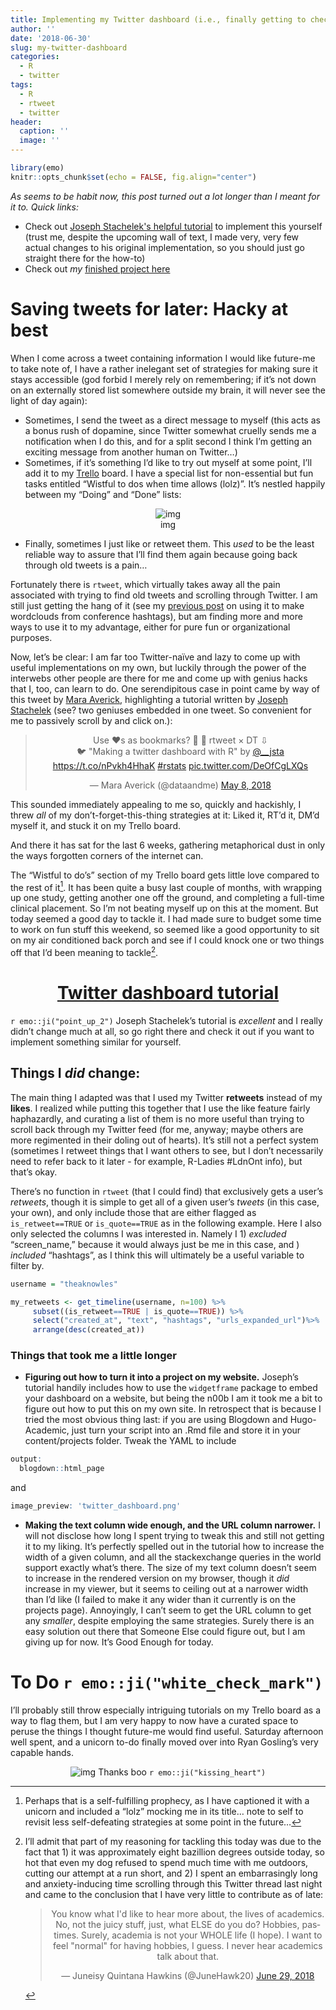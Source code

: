 ```yaml
---
title: Implementing my Twitter dashboard (i.e., finally getting to check off my more wistful to-do's)
author: ''
date: '2018-06-30'
slug: my-twitter-dashboard
categories:
  - R
  - twitter
tags:
  - R
  - rtweet
  - twitter
header:
  caption: ''
  image: ''
---
```


```r
library(emo)
knitr::opts_chunk$set(echo = FALSE, fig.align="center")
```


*As seems to be habit now, this post turned out a lot longer than I meant for it to. Quick links:*

- Check out [Joseph Stachelek\'s helpful tutorial](https://jsta.rbind.io/blog/making-a-twitter-dashboard-with-r/) to implement this yourself (trust me, despite the upcoming wall of text, I made very, very few actual changes to his original implementation, so you should just go straight there for the how-to)
- Check out *my* [finished project here](http://theaknowles.com/project/my-twitter-dashboard/)


# Saving tweets for later: Hacky at best

When I come across a tweet containing information I would like future-me to take note of, I have a rather inelegant set of strategies for making sure it stays accessible (god forbid I merely rely on remembering; if it's not down on an externally stored list somewhere outside my brain, it will never see the light of day again):

- Sometimes, I send the tweet as a direct message to myself (this acts as a bonus rush of dopamine, since Twitter somewhat cruelly sends me a notification when I do this, and for a split second I think I'm getting an exciting message from another human on Twitter...)
- Sometimes, if it's something I'd like to try out myself at some point, I'll add it to my [Trello](https://trello.com/) board. I have a special list for non-essential but fun tasks entitled "Wistful to dos when time allows (lolz)". It's nestled happily between my "Doing" and "Done" lists:

<center>
![img](/img/trello.png)
</center>

- Finally, sometimes I just like or retweet them. This *used* to be the least reliable way to assure that I'll find them again because going back through old tweets is a pain...


Fortunately there is `rtweet`, which virtually takes away all the pain associated with trying to find old tweets and scrolling through Twitter. I am still just getting the hang of it (see my [previous post](http://theaknowles.com/post/conference-twitter-hashtag-wordclouds/) on using it to make wordclouds from conference hashtags), but am finding more and more ways to use it to my advantage, either for pure fun or organizational purposes.

Now, let's be clear: I am far too Twitter-naïve and lazy to come up with useful implementations on my own, but luckily through the power of the interwebs other people are there for me and come up with genius hacks that I, too, can learn to do. One serendipitous case in point came by way of this tweet by [Mara Averick](https://twitter.com/dataandme), highlighting a tutorial written by [Joseph Stachelek](https://twitter.com/__jsta) (see? two geniuses embedded in one tweet. So convenient for me to passively scroll by and click on.):

<center>

<blockquote class="twitter-tweet" data-lang="en"><p lang="en" dir="ltr">Use ❤️s as bookmarks?  👨
🍳 rtweet × DT ⇩<br>🐦 &quot;Making a twitter dashboard with R&quot; by <a href="https://twitter.com/__jsta?ref_src=twsrc%5Etfw">@__jsta</a> <a href="https://t.co/nPvkh4HhaK">https://t.co/nPvkh4HhaK</a> <a href="https://twitter.com/hashtag/rstats?src=hash&amp;ref_src=twsrc%5Etfw">#rstats</a> <a href="https://t.co/DeOfCgLXQs">pic.twitter.com/DeOfCgLXQs</a></p>&mdash; Mara Averick (@dataandme) <a href="https://twitter.com/dataandme/status/993963029564882944?ref_src=twsrc%5Etfw">May 8, 2018</a></blockquote>
<script async src="https://platform.twitter.com/widgets.js" charset="utf-8"></script>

</center>

This sounded immediately appealing to me so, quickly and hackishly, I threw *all* of my don't-forget-this-thing strategies at it: Liked it, RT'd it, DM'd myself it, and stuck it on my Trello board. 

And there it has sat for the last 6 weeks, gathering metaphorical dust in only the ways forgotten corners of the internet can.

The "Wistful to do's" section of my Trello board gets little love compared to the rest of it[^1]. It has been quite a busy last couple of months, with wrapping up one study, getting another one off the ground, and completing a full-time clinical placement. So I'm not beating myself up on this at the moment. But today seemed a good day to tackle it. I had made sure to budget some time to work on fun stuff this weekend, so seemed like a good opportunity to sit on my air conditioned back porch and see if I could knock one or two things off that I'd been meaning to tackle[^2].

<center>

# [Twitter dashboard tutorial](https://jsta.rbind.io/blog/making-a-twitter-dashboard-with-r/)

</center>

`r emo::ji("point_up_2")` Joseph Stachelek's tutorial is *excellent* and I really didn't change much at all, so go right there and check it out if you want to implement something similar for yourself. 

## Things I *did* change: 

The main thing I adapted was that I used my Twitter **retweets** instead of my **likes**. I realized while putting this together that I use the like feature fairly haphazardly, and curating a list of them is no more useful than trying to scroll back through my Twitter feed (for me, anyway; maybe others are more regimented in their doling out of hearts). It's still not a perfect system (sometimes I retweet things that I want others to see, but I don't necessarily need to refer back to it later - for example, R-Ladies #LdnOnt info), but that's okay.

There's no function in `rtweet` (that I could find) that exclusively gets a user's *retweets*, though it is simple to get all of a given user's *tweets* (in this case, your own), and only include those that are either flagged as `is_retweet==TRUE` or `is_quote==TRUE` as in the following example. Here I also only selected the columns I was interested in. Namely I 1) *excluded* "screen_name," because it would always just be me in this case, and ) *included* "hashtags", as I think this will ultimately be a useful variable to filter by.

```r
username = "theaknowles"

my_retweets <- get_timeline(username, n=100) %>%
     subset((is_retweet==TRUE | is_quote==TRUE)) %>%
     select("created_at", "text", "hashtags", "urls_expanded_url")%>%
     arrange(desc(created_at))
```


### Things that took me a little longer

- **Figuring out how to turn it into a project on my website.** Joseph's tutorial handily includes how to use the `widgetframe` package to embed your dashboard on a website, but being the n00b I am it took me a bit to figure out how to put this on my own site. In retrospect that is because I tried the most obvious thing last: if you are using Blogdown and Hugo-Academic, just turn your script into an .Rmd file and store it in your content/projects folder. Tweak the YAML to include 

```r
output:
  blogdown::html_page
```

and

```r
image_preview: 'twitter_dashboard.png'
```


- **Making the text column wide enough, and the URL column narrower.** I will not disclose how long I spent trying to tweak this and still not getting it to my liking. It's perfectly spelled out in the tutorial how to increase the width of a given column, and all the stackexchange queries in the world support exactly what's there. The size of my text column doesn't seem to increase in the rendered version on my browser, though it *did* increase in my viewer, but it seems to ceiling out at a narrower width than I'd like (I failed to make it any wider than it currently is on the projects page). Annoyingly, I can't seem to get the URL column to get any *smaller*, despite employing the same strategies. Surely there is an easy solution out there that Someone Else could figure out, but I am giving up for now. It's Good Enough for today.


# To Do `r emo::ji("white_check_mark")`
I'll probably still throw especially intriguing tutorials on my Trello board as a way to flag them, but I am very happy to now have a curated space to peruse the things I thought future-me would find useful. Saturday afternoon well spent, and a unicorn to-do finally moved over into Ryan Gosling's very capable hands.

<center>
![img](/img/ryan_gosling_done.png)
Thanks boo `r emo::ji("kissing_heart")`
</center>





[^1]: Perhaps that is a self-fulfilling prophecy, as I have captioned it with a unicorn and included a "lolz" mocking me in its title... note to self to revisit less self-defeating strategies at some point in the future...

[^2]: I'll admit that part of my reasoning for tackling this today was due to the fact that 1) it was approximately eight bazillion degrees outside today, so hot that even my dog refused to spend much time with me outdoors, cutting our attempt at a run short, and 2) I spent an embarrasingly long and anxiety-inducing time scrolling through this Twitter thread last night and came to the conclusion that I have very little to contribute as of late: 
<center>
<blockquote class="twitter-tweet" data-lang="en"><p lang="en" dir="ltr">You know what I&#39;d like to hear more about, the lives of academics. No, not the juicy stuff, just, what ELSE do you do? Hobbies, pastimes. Surely, academia is not your WHOLE life (I hope). I want to feel &quot;normal&quot; for having hobbies, I guess. I never hear academics talk about that.</p>&mdash; Juneisy Quintana Hawkins (@JuneHawk20) <a href="https://twitter.com/JuneHawk20/status/1012505920104992769?ref_src=twsrc%5Etfw">June 29, 2018</a></blockquote>
<script async src="https://platform.twitter.com/widgets.js" charset="utf-8"></script>
</center>

